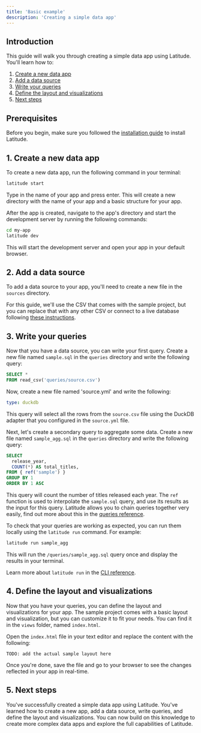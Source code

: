 ```yaml
---
title: 'Basic example'
description: 'Creating a simple data app'
---
```


## Introduction

This guide will walk you through creating a simple data app using Latitude. You'll learn how to:

1. [Create a new data app](#1-create-a-new-data-app)
2. [Add a data source](#2-add-a-data-source)
3. [Write your queries](#3-write-your-queries)
4. [Define the layout and visualizations](#4-define-the-layout-and-visualizations)
5. [Next steps](#5-next-steps)

## Prerequisites

Before you begin, make sure you followed the [installation guide](/guides/getting-started/installation) to install Latitude.

## 1. Create a new data app

To create a new data app, run the following command in your terminal:

```bash
latitude start
```

Type in the name of your app and press enter. This will create a new directory with the name of your app and a basic structure for your app.

After the app is created, navigate to the app's directory and start the development server by running the following commands:

```bash
cd my-app
latitude dev
```

This will start the development server and open your app in your default browser.

## 2. Add a data source

To add a data source to your app, you'll need to create a new file in the `sources` directory.

For this guide, we'll use the CSV that comes with the sample project, but you can replace that with any other CSV or connect to a live database following [these instructions](/sources).

## 3. Write your queries

Now that you have a data source, you can write your first query. Create a new file named `sample.sql` in the `queries` directory and write the following query:

```sql sample.sql
SELECT *
FROM read_csv('queries/source.csv')
```

Now, create a new file named 'source.yml' and write the following:

```yaml
type: duckdb
```

This query will select all the rows from the `source.csv` file using the DuckDB adapter that you configured in the `source.yml` file.

Next, let's create a secondary query to aggregate some data. Create a new file
named `sample_agg.sql` in the `queries` directory and write the following
query:

```sql sample_agg.sql
SELECT
  release_year,
  COUNT(*) AS total_titles,
FROM { ref('sample') }
GROUP BY 1
ORDER BY 1 ASC
```

This query will count the number of titles released each year. The `ref` function is used to interpolate the `sample.sql` query, and use its results as the input for this query. Latitude allows you to chain queries together very easily, find out more about this in the [queries reference](/queries).

To check that your queries are working as expected, you can run them locally using the `latitude run` command. For example:

```bash
latitude run sample_agg
```

This will run the `/queries/sample_agg.sql` query once and display the results in your terminal.

Learn more about `latitude run` in the [CLI reference](/guides/development/latitude-cli#running-queries).

## 4. Define the layout and visualizations

Now that you have your queries, you can define the layout and visualizations for your app. The sample project comes with a basic layout and visualization, but you can customize it to fit your needs. You can find it in the `views` folder, named `index.html`.

Open the `index.html` file in your text editor and replace the content with the following:

```
TODO: add the actual sample layout here
```

Once you're done, save the file and go to your browser to see the changes reflected in your app in real-time.

## 5. Next steps

You've successfully created a simple data app using Latitude. You've learned how to create a new app, add a data source, write queries, and define the layout and visualizations. You can now build on this knowledge to create more complex data apps and explore the full capabilities of Latitude.
